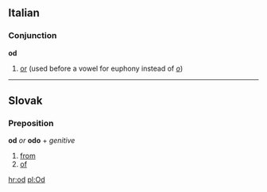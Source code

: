 ==Italian==
===Conjunction===
'''od'''

#[[or]] (used before a vowel for euphony instead of ''[[o#Italian|o]]'')
----
== Slovak ==
=== Preposition ===
'''od''' ''or'' '''odo''' + ''genitive''
# [[from]]
# [[of]]

[[hr:od]]
[[pl:Od]]